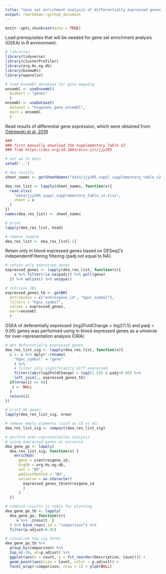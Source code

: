 ```yaml
---
title: "Gene set enrichment analysis of differentially expressed genes from Ostrowski et al 2019"
output: rmarkdown::github_document
---
```


```r
knitr::opts_chunk$set(echo = TRUE)
```

Load prerequisites that will be needed for gene set enrichment analysis (GSEA) in R environment.
```r

# libraries
library(tidyverse)
library(clusterProfiler)
library(org.Hs.eg.db)
library(biomaRt)
library(openxlsx)

# load Ensembl database for gene mapping
ensembl <- useEnsembl(
  biomart = "genes"
  )
ensembl <- useDataset(
  dataset = "hsapiens_gene_ensembl",
  mart = ensembl
  )

```

Read results of differential gene expression, which were obtained from [Ostrowski et al, 2019](https://doi.org/10.1093/ecco-jcc/jjy205) 
```r

###
### first manually download the Supplementary Table S2 
### from https://doi.org/10.1093/ecco-jcc/jjy205

# set wd to main
setwd('..')

# dea results
sheet_names <- getSheetNames("data/jjy205_suppl_supplementary_table_s2.xlsx")

dea_res_list <- lapply(sheet_names, function(x){
  read.xlsx(
    "data/jjy205_suppl_supplementary_table_s2.xlsx",
    sheet = x
  )
})
names(dea_res_list) <- sheet_names

# print
lapply(dea_res_list, head)

# remove legend
dea_res_list <- dea_res_list[-1]

```

Retain only in blood expressed genes based on DESeq2's independentFiltering filtering (padj not equal to NA).
```r

# retain only expressed genes 
expressed_genes <- lapply(dea_res_list, function(x){
    x %>% filter(!is.na(padj)) %>% pull(gene)
  }) %>% unlist() %>% unique()

# retrieve IDs
expressed_genes_tb <- getBM(
  attributes = c("entrezgene_id", "hgnc_symbol"),
  filters = "hgnc_symbol",
  values = expressed_genes,
  mart=ensembl
  )

```

GSEA of deferentially expressed (log2FoldChange > log2(1.5) and padj < 0.05) genes was performed using in blood expressed genes as a universe for over-representation analysis (ORA).
```r

# get deferentially expressed genes
dea_res_list_sig <- lapply(dea_res_list, function(x){
  i <- x %>% dplyr::rename(
    "hgnc_symbol" = "gene"
    ) %>% 
    # filter only significantly diff expressed
    filter((abs(log2FoldChange) > log2(1.5)) & padj<0.05) %>% 
    left_join(., expressed_genes_tb)
  if(nrow(i) == 0){
   i <- NULL 
  }
  return(i)
})

# print de genes
lapply(dea_res_list_sig, nrow)

# remove empty elements (such as CD vs UC)
dea_res_list_sig <- compact(dea_res_list_sig)

# perform over-representation analysis
# using expressed genes as universe
dea_gene_go <- lapply(
  dea_res_list_sig, function(x) {
    enrichGO(
      gene = x$entrezgene_id,
      OrgDb = org.Hs.eg.db,
      ont = "BP",
      pAdjustMethod = "BH",
      universe = as.character(
        expressed_genes_tb$entrezgene_id
        )
      )
  })

# combine results to table for plotting
dea_gene_go_tb <- lapply(
  dea_gene_go, function(x){
     x %>% .@result  }
  ) %>% bind_rows(.id = "comparison") %>% 
  filter(p.adjust<0.05)

# visualize top sig terms
dea_gene_go_tb %>% 
  group_by(comparison) %>%
  top_n(-20, wt=p.adjust) %>% 
  ggplot(aes(x = Count, y = fct_reorder(Description, Count))) + 
  geom_point(aes(size = Count, color = p.adjust)) +
  facet_wrap(~comparison, nrow = 1) + ylab(NULL)

```
